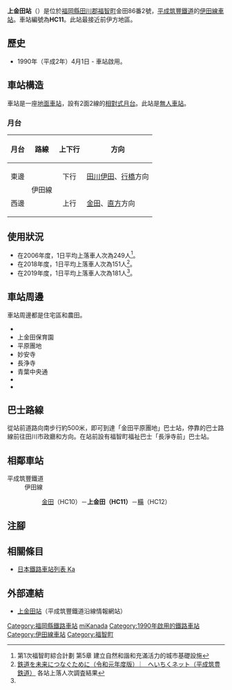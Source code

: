 {{NoteTA
|T=zh-hans:上金田站;zh-hk:上金田站;zh-tw:上金田車站;
|1=zh-hans:上金田站;zh-hk:上金田站;zh-tw:上金田車站;
}}
{{Infobox station
|公司色 = orange
|站名 = 上金田
|圖片 = Kamikanada-eki-1.jpg
|圖片說明 = 月台（2008年3月23日）
|日文原名 = 上金田
|平假名 = かみかなだ
|羅馬拼音 = KAMI KANADA
|副站名 = 
|電報略號 = 
|所在地 = {{JPN}}[[福岡縣|福岡縣]][[田川郡|田川郡]][[福智町|福智町]]金田86番2號
|座標 = {{coord|33|40|20.28|N|130|47|23.81|E|type:railwaystation_region:JP-24|display=inline,title}}
|車站構造 = [[地面車站|地面車站]]
|月台配置 = 2面2線
|啟用年月日 = 1990年（平成2年）4月1日
|廢站年月日 = 
|乘客人數 = 
|上下車人次 = 181<ref name=":0" />
|統計年度 = 2019
|轉車 =
|全寬備註 = [[無人車站|無人車站]]
|adjacent = {{Adjacent stations|system=平成筑豐鐵道|line=伊田線|left=金田|right=糒|note-left=HC10<br/>1.8km|note-mid=HC11<br/>距離[[直方站|直方]]11.6km|note-right=HC12<br/>/1.2km}}
}}
'''上金田站'''（{{jpn|j=上金田駅|hg=かみかなだえき|rm=Kami-Kanada eki|f=y}}）是位於[[福岡縣|福岡縣]][[田川郡|田川郡]][[福智町|福智町]]金田86番2號，[[平成筑豐鐵道|平成筑豐鐵道]]的[[伊田線|伊田線]][[鐵路車站|車站]]。車站編號為'''HC11'''。此站最接近前{{Translink|ja|方城町}}伊方地區。

== 歷史 ==
*1990年（平成2年）4月1日 - 車站啟用。

==車站構造==
車站是一座[[地面車站|地面車站]]，設有2面2線的[[相對式月台|相對式月台]]。此站是[[無人車站|無人車站]]。
=== 月台 ===
{| rules="rows" class="wikitable"
!月台!!路線!!上下行!!方向
|-
!東邊
|rowspan="2"|{{Color|orange|■}}伊田線
| style="text-align:center" | 下行
|[[田川伊田站|田川伊田]]、[[行橋站|行橋]]方向
|-
!西邊
| style="text-align:center" | 上行
|[[金田站|金田]]、[[直方站|直方]]方向
|}

== 使用狀況 ==
*在2006年度，1日平均上落車人次為249人<ref>第1次福智町綜合計劃 第5章 建立自然和諧和充滿活力的城市基礎設施</ref>。
*在2018年度，1日平均上落車人次為151人<ref name=":0">[http://www.heichiku.net/heichiku/link-to-the-future/ 鉄道を未来につなぐために（令和元年度版） ︳ へいちくネット（平成筑豊鉄道）] {{Wayback|url=http://www.heichiku.net/heichiku/link-to-the-future/ |date=20201027184520 }}{{ja icon}} 各站上落人次調査結果</ref>。
*在2019年度，1日平均上落車人次為181人<ref name=":0" />。

== 車站周邊 ==
車站周邊都是住宅區和農田。
*{{Translink|ja|福岡県道22号田川直方線|福岡縣道22號田川直方線}}
*上金田保育園
*平原團地
*妙安寺
*長浄寺
*青葉中央通
*{{Translink|ja|九州日立マクセル赤煉瓦記念館|九州日立麥克賽爾紅磚紀念館}}
*{{Translink|ja|日立化成オートモーティブプロダクツ|日立化成汽車產品}}
== 巴士路線 ==
從站前道路向南步行約500米，即可到達{{Translink|ja|西鉄バス筑豊|西鐵巴士筑豐}}「金田平原團地」巴士站，停靠的巴士路線前往田川市政廳和{{Translink|ja|後藤寺バスセンター|後藤寺巴士中心}}方向。在站前設有福智町福祉巴士「長淨寺前」巴士站。
== 相鄰車站 ==
; 平成筑豐鐵道
: 伊田線
::[[金田站|金田]]（HC10）－'''上金田（HC11）'''－[[糒站|糒]]（HC12）
== 注腳 ==
{{Reflist}}
== 相關條目 ==
* [[日本鐵路車站列表_Ka|日本鐵路車站列表 Ka]]
== 外部連結 ==
* [http://www.heichiku.net/railway/stations/%E4%B8%8A%E9%87%91%E7%94%B0%E9%A7%85/ 上金田站]{{Wayback|url=http://www.heichiku.net/railway/stations/%E4%B8%8A%E9%87%91%E7%94%B0%E9%A7%85/ |date=20200921161301 }}{{ja icon}}（平成筑豐鐵道沿線情報網站）
{{伊田線}}
{{DEFAULTSORT:Kami-Kanada}}
[[Category:福岡縣鐵路車站|Category:福岡縣鐵路車站]]
[[Category:日本鐵路車站_Ka|miKanada]]
[[Category:1990年啟用的鐵路車站|Category:1990年啟用的鐵路車站]]
[[Category:伊田線車站|Category:伊田線車站]]
[[Category:福智町|Category:福智町]]